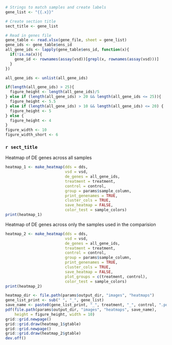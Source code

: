 ```r

# Strings to match samples and create labels
gene_list <- "{{.x}}"

# Create section title
sect_title <- gene_list

# Read in genes file
gene_table <- read.xlsx(gene_file, sheet = gene_list)
gene_ids <- gene_table$ens_id
all_gene_ids <- lapply(gene_table$ens_id, function(x){
  if(!is.na(x)){
    gene_id <- rownames(assay(vsd))[grepl(x, rownames(assay(vsd)))]
  }
})

all_gene_ids <- unlist(all_gene_ids)

if(length(all_gene_ids) > 25){
  figure_height <- length(all_gene_ids)/5
} else if (length(all_gene_ids) > 20 && length(all_gene_ids <= 25)){
  figure_height <- 5.5
} else if (length(all_gene_ids) > 10 && length(all_gene_ids) <= 20) {
  figure_height <- 5
} else {
  figure_height <- 4
}
figure_width <- 10
figure_width_short <- 6
```

### **`r sect_title`**

Heatmap of DE genes across all samples
```r
heatmap_1 <- make_heatmap(dds = dds,
                          vsd = vsd,
                          de_genes = all_gene_ids,
                          treatment = treatment,
                          control = control,
                          group = params$sample_column,
                          print_genenames = TRUE,
                          cluster_cols = TRUE,
                          save_heatmap = FALSE,
                          color_test = sample_colors)
print(heatmap_1)

```

Heatmap of DE genes across only the samples used in the comparision

```r
heatmap_2 <- make_heatmap(dds = dds,
                          vsd = vsd,
                          de_genes = all_gene_ids,
                          treatment = treatment,
                          control = control,
                          group = params$sample_column,
                          print_genenames = TRUE,
                          cluster_cols = TRUE,
                          save_heatmap = FALSE,
                          plot_groups = c(treatment, control),
                          color_test = sample_colors)
print(heatmap_2)

```

```r
heatmap_dir <- file.path(params$output_dir, "images", "heatmaps")
gene_list_print <- sub(" ", "_", gene_list)
save_name <- paste0(gene_list_print, "_", treatment, "_", control, ".pdf")
pdf(file.path(params$output_dir, "images", "heatmaps", save_name),
    height = figure_height, width = 10)
grid::grid.newpage()
grid::grid.draw(heatmap_1$gtable)
grid::grid.newpage()
grid::grid.draw(heatmap_2$gtable)
dev.off()

```